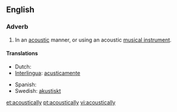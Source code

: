 ==English==

===Adverb===
{{en-adv|-}}

# In an [[acoustic]] manner, or using an acoustic [[musical instrument]].

====Translations====
{{trans-top|in an acoustic manner}}
* Dutch: {{t-|nl|akoestisch}}
* [[Interlingua]]: [[acusticamente]]
{{trans-mid}}
* Spanish: {{t-|es|acústicamente}}
* Swedish: [[akustiskt]]
{{trans-bottom}}

[[et:acoustically]]
[[pt:acoustically]]
[[vi:acoustically]]